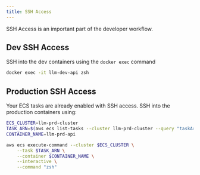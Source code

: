 ```yaml
---
title: SSH Access
---
```


SSH Access is an important part of the developer workflow.

## Dev SSH Access

SSH into the dev containers using the `docker exec` command

```bash
docker exec -it llm-dev-api zsh
```

## Production SSH Access

Your ECS tasks are already enabled with SSH access. SSH into the production containers using:

```bash
ECS_CLUSTER=llm-prd-cluster
TASK_ARN=$(aws ecs list-tasks --cluster llm-prd-cluster --query "taskArns[0]" --output text)
CONTAINER_NAME=llm-prd-api

aws ecs execute-command --cluster $ECS_CLUSTER \
    --task $TASK_ARN \
    --container $CONTAINER_NAME \
    --interactive \
    --command "zsh"
```

